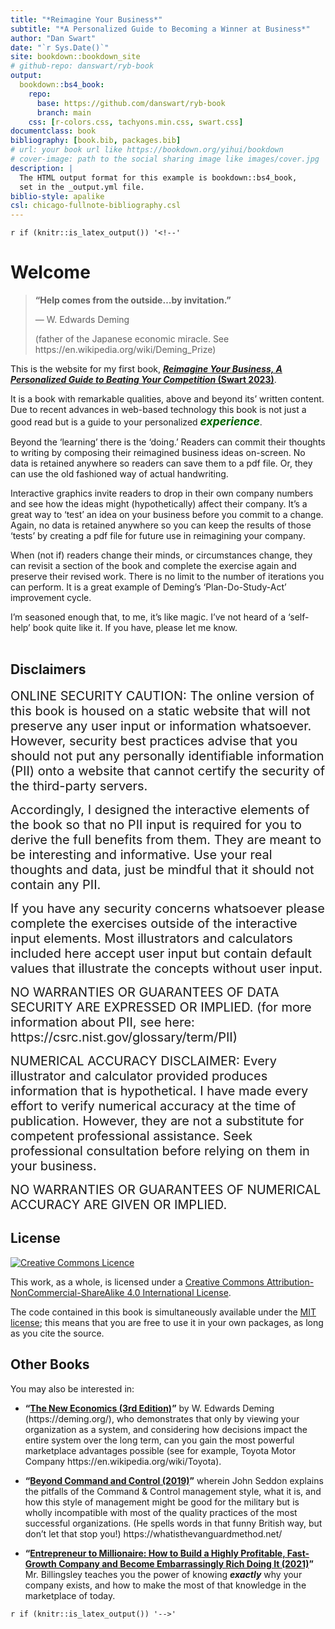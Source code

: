 ```yaml
--- 
title: "*Reimagine Your Business*"
subtitle: "*A Personalized Guide to Becoming a Winner at Business*"
author: "Dan Swart"
date: "`r Sys.Date()`"
site: bookdown::bookdown_site
# github-repo: danswart/ryb-book
output: 
  bookdown::bs4_book:
    repo:
      base: https://github.com/danswart/ryb-book
      branch: main
    css: [r-colors.css, tachyons.min.css, swart.css]
documentclass: book
bibliography: [book.bib, packages.bib]
# url: your book url like https://bookdown.org/yihui/bookdown
# cover-image: path to the social sharing image like images/cover.jpg
description: |
  The HTML output format for this example is bookdown::bs4_book,
  set in the _output.yml file.
biblio-style: apalike
csl: chicago-fullnote-bibliography.csl
---
```


`r if (knitr::is_latex_output()) '<!--'` 

# Welcome {-}


<blockquote class="my-quote">
  <p><strong>"Help comes from the outside...by invitation."</strong></p>
  <p class="quote-author">          — W. Edwards Deming</p>
  <p class="quote-description">(father of the Japanese economic miracle. See https://en.wikipedia.org/wiki/Deming_Prize)</p>
</blockquote>

This is the website for my first book, __[*Reimagine Your Business, A Personalized Guide to Beating Your Competition* (Swart 2023)]()__.  

It is a book with remarkable qualities, above and beyond its' written content.  Due to recent advances in web-based technology this book is not just a good read but is a guide to your personalized <span style="color: darkgreen; font-size: 1.25em; font-weight: 700; font-style: italic;">experience</span>.

Beyond the 'learning' there is the 'doing.'  Readers can commit their thoughts to writing by composing their reimagined business ideas on-screen.  No data is retained anywhere so readers can save them to a pdf file.  Or, they can use the old fashioned way of actual handwriting.  

Interactive graphics invite readers to drop in their own company numbers and see how the ideas might (hypothetically) affect their company.  It's a great way to 'test' an idea on your business before you commit to a change.  Again, no data is retained anywhere so you can keep the results of those 'tests' by creating a pdf file for future use in reimagining your company.

When (not if) readers change their minds, or circumstances change, they can revisit a section of the book and complete the exercise again and preserve their revised work.  There is no limit to the number of iterations you can perform.  It is a great example of Deming's 'Plan-Do-Study-Act' improvement cycle.

I'm seasoned enough that, to me, it's like magic.  I've not heard of a 'self-help' book quite like it.  If you have, please let me know.
<br>
<br>

## Disclaimers {-}

::: {.rmdwarning}
<span style="font-size: 20px">ONLINE SECURITY CAUTION:  The online version of this book is housed on a static website that will not preserve any user input or information whatsoever.  However, security best practices advise that you should not put any personally identifiable information (PII) onto a website that cannot certify the security of the third-party servers.</span>

<span style="font-size: 20px">Accordingly, I designed the interactive elements of the book so that no PII input is required for you to derive the full benefits from them.  They are meant to be interesting and informative.  Use your real thoughts and data, just be mindful that it should not contain any PII.</span>  

<span style="font-size: 20px">If you have any security concerns whatsoever please complete the exercises outside of the interactive input elements.  Most illustrators and calculators included here accept user input but contain default values that illustrate the concepts without user input.</span>  

<span style="font-size: 20px">NO WARRANTIES OR GUARANTEES OF DATA SECURITY ARE EXPRESSED OR IMPLIED.  (for more information about PII, see here: https://csrc.nist.gov/glossary/term/PII)</span>

<span style="font-size: 20px">NUMERICAL ACCURACY DISCLAIMER:  Every illustrator and calculator provided produces information that is hypothetical.  I have made every effort to verify numerical accuracy at the time of publication.  However, they are not a substitute for competent professional assistance.  Seek professional consultation before relying on them in your business.</span>  

<span style="font-size: 20px">NO WARRANTIES OR GUARANTEES OF NUMERICAL ACCURACY ARE GIVEN OR IMPLIED.</span>
:::


## License {-}

<a rel="license" href="https://creativecommons.org/licenses/by-nc-sa/4.0/"><img alt="Creative Commons Licence" style="border-width:0" src="https://i.creativecommons.org/l/by-nc-sa/4.0/88x31.png" /></a>

This work, as a whole, is licensed under a <a rel="license" href="https://creativecommons.org/licenses/by-nc-sa/4.0/">Creative Commons Attribution-NonCommercial-ShareAlike 4.0 International License</a>.

The code contained in this book is simultaneously available under the [MIT license](https://opensource.org/licenses/MIT); this means that you are free to use it in your own packages, as long as you cite the source.

## Other Books {-}

You may also be interested in:

* __"[The New Economics (3rd Edition)](https://www.amazon.com/exec/obidos/ISBN=0262535947/thewedwdemins-20)"__ by W. Edwards Deming (https://deming.org/), who demonstrates that only by viewing your organization as a system, and considering how decisions impact the entire system over the long term, can you gain the most powerful marketplace advantages possible (see for example, Toyota Motor Company https://en.wikipedia.org/wiki/Toyota).

* __"[Beyond Command and Control (2019)](https://www.amazon.com/Beyond-Command-Control-John-Seddon/dp/152723956X)"__ wherein John Seddon explains the pitfalls of the Command & Control management style, what it is, and how this style of management might be good for the military but is wholly incompatible with most of the quality practices of the most successful organizations. (He spells words in that funny British way, but don't let that stop you!) https://whatisthevanguardmethod.net/

* __"[Entrepreneur to Millionaire: How to Build a Highly Profitable, Fast-Growth Company and Become Embarrassingly Rich Doing It (2021) ](https://www.amazon.com/Entrepreneur-Millionaire-Profitable-Fast-Growth-Embarrassingly/dp/1264257120)"__ Mr. Billingsley teaches you the power of knowing ***exactly*** why your company exists, and how to make the most of that knowledge in the marketplace of today.


`r if (knitr::is_latex_output()) '-->'`


